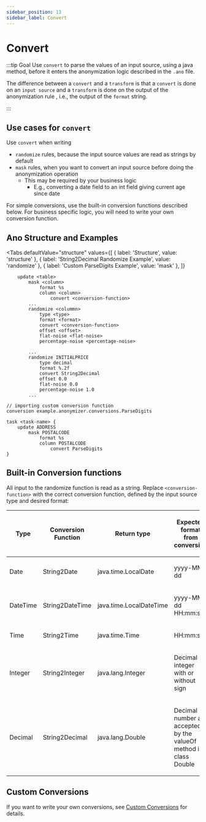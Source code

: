 ```yaml
---
sidebar_position: 13
sidebar_label: Convert
---
```



# Convert

:::tip Goal
Use `convert` to parse the values of an input source, using a java method, before it enters the anonymization logic described in the `.ano` file.

The difference between a `convert` and a `transform` is that a `convert`
is done on an `input source` and a `transform` is done on the output of the anonymization rule
, i.e., the output of the `format` string.

:::

## Use cases for `convert`

Use `convert` when writing

- `randomize` rules, because the input source values are read as strings by default
- `mask` rules, when you want to convert an input source before doing the anonymization operation
  - This may be required by your business logic
    - E.g., converting a date field to an int field giving current age since date

For simple conversions, use the built-in conversion functions described below. For business specific logic, you will need to write your own conversion function.

## Ano Structure and Examples

<Tabs
  defaultValue="structure"
  values={[
    { label: 'Structure', value: 'structure' },
	{ label: 'String2Decimal Randomize Example', value: 'randomize' },
	{ label: 'Custom ParseDigits Example', value: 'mask' },
  ]}
>

<TabItem value="structure">

```ano
    update <table>
        mask <column>
            format %s
            column <column>
                convert <conversion-function>
        ...
        randomize <colummn>
            type <type>
            format <format>
            convert <conversion-function>
            offset <offset>
            flat-noise <flat-noise>
            percentage-noise <percentage-noise>

```

</TabItem>

<TabItem value="randomize">

```ano
        ...
        randomize INITIALPRICE
            type decimal
            format %.2f
            convert String2Decimal
            offset 0.0
            flat-noise 0.0
            percentage-noise 1.0
        ...
```

</TabItem>

<TabItem value="mask">

```ano
// importing custom conversion function
conversion example.anonymizer.conversions.ParseDigits

task <task-name> {
    update ADDRESS
        mask POSTALCODE
            format %s
            column POSTALCODE
                convert ParseDigits
}
```

</TabItem>

</Tabs>

## Built-in Conversion functions

All input to the randomize function is read as a string.
Replace `<conversion-function>` with the correct conversion function, defined by the input source type and desired format:

<table width="100%" >
<thead>
<tr>
<th>

Type

</th>
<th>

Conversion Function

</th>
<th>

Return type

</th>
<th >

Expected format from conversion

</th>
</tr>
</thead>
<tbody>
<tr>
<td>

Date

</td>
<td>

String2Date

</td>
<td>

java.time.LocalDate

</td>
<td>

yyyy-MM-dd

</td>
</tr>
<tr>
<td>

DateTime

</td>
<td>

String2DateTime

</td>
<td>

java.time.LocalDateTime

</td>
<td>

yyyy-MM-dd HH:mm:ss

</td>
</tr>
<tr>
<td>

Time

</td>
<td>

String2Time

</td>
<td>

java.time.Time

</td>
<td>

HH:mm:ss

</td>
</tr>
<tr>
<td>

Integer

</td>
<td>

String2Integer

</td>
<td>

java.lang.Integer

</td>
<td>

Decimal integer with or without sign

</td>
</tr>
<tr>
<td>

Decimal

</td>
<td>

String2Decimal

</td>
<td>

java.lang.Double

</td>
<td>

Decimal number as accepted by the valueOf method in class Double

</td>
</tr>
</tbody>
</table>

## Custom Conversions

If you want to write your own conversions, see [Custom Conversions](../../custom/conversions) for details.
